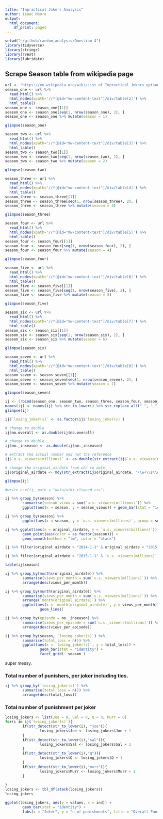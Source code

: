 ```yaml
---
title: "Impractical Jokers Analysis"
author: Isaac Moore
output:
  html_document:
    df_print: paged
---
```


```r
setwd("~/github/random_analysis/Question 4")
library(tidyverse)
library(stringr)
library(rvest)
library(lubridate)
```
## Scrape Season table from wikipedia page
```r
url <- "https://en.wikipedia.org/wiki/List_of_Impractical_Jokers_episodes"
season_one <- url %>%
  read_html() %>%
  html_nodes(xpath='//*[@id="mw-content-text"]/div/table[2]') %>%
  html_table()
season_one <- season_one[[1]]
season_one <- season_one[seq(1, nrow(season_one), 2), ]
season_one <- season_one %>% mutate(season = 1)

glimpse(season_one)

```

```r
season_two <- url %>%
  read_html() %>%
  html_nodes(xpath='//*[@id="mw-content-text"]/div/table[3]') %>%
  html_table()
season_two <- season_two[[1]]
season_two <- season_two[seq(1, nrow(season_two), 2), ]
season_two <- season_two %>% mutate(season = 2)

glimpse(season_two)

```

```r
season_three <- url %>%
  read_html() %>%
  html_nodes(xpath='//*[@id="mw-content-text"]/div/table[4]') %>%
  html_table()
season_three <- season_three[[1]]
season_three <- season_three[seq(1, nrow(season_three), 2), ]
season_three <- season_three %>% mutate(season = 3)

glimpse(season_three)

```

```r
season_four <- url %>%
  read_html() %>%
  html_nodes(xpath='//*[@id="mw-content-text"]/div/table[5]') %>%
  html_table()
season_four <- season_four[[1]]
season_four <- season_four[seq(1, nrow(season_four), 2), ]
season_four <- season_four %>% mutate(season = 4)

glimpse(season_four)
```

```r
season_five <- url %>%
  read_html() %>%
  html_nodes(xpath='//*[@id="mw-content-text"]/div/table[6]') %>%
  html_table()
season_five <- season_five[[1]]
season_five <- season_five[seq(1, nrow(season_five), 2), ]
season_five <- season_five %>% mutate(season = 5)

glimpse(season_five)
```

```r
season_six <- url %>%
  read_html() %>%
  html_nodes(xpath='//*[@id="mw-content-text"]/div/table[7]') %>%
  html_table()
season_six <- season_six[[1]]
season_six <- season_six[seq(1, nrow(season_six), 2), ]
season_six <- season_six %>% mutate(season = 6)

glimpse(season_six)
```

```r
season_seven <- url %>%
  read_html() %>%
  html_nodes(xpath='//*[@id="mw-content-text"]/div/table[8]') %>%
  html_table()
season_seven <- season_seven[[1]]
season_seven <- season_seven[seq(1, nrow(season_seven), 2), ]
season_seven <- season_seven %>% mutate(season = 7)

glimpse(season_seven)
```

```r
ij <- (rbind(season_one, season_two, season_three, season_four, season_five, season_six, season_seven))
names(ij) <- names(ij) %>% str_to_lower() %>% str_replace_all(" ", "_") %>% str_replace_all("\n", "")
glimpse(ij)
```

```r
ij$`losing_joker(s)` <- as.factor(ij$`losing_joker(s)`)

# change to double
ij$no.overall <- as.double(ij$no.overall)

# change to double
ij$no._inseason <- as.double(ij$no._inseason)

# extract the actual number and not the reference 
ij$`u.s._viewers(millions)` <- as.double(str_extract(ij$`u.s._viewers(millions)`, "\\d\\.\\d+"))

# change the original_airdate from chr to date
ij$original_airdate <- mdy(str_extract(ij$original_airdate, "\\w+\\s\\d+\\,\\s\\d+"))
```


```r
glimpse(ij)
```

```r
#write_csv(ij, path = "data/wiki_cleaned.csv")
```


```r
ij %>% group_by(season) %>%  
        summarise(season_views = sum(`u.s._viewers(millions)`)) %>% 
        ggplot(aes(x = season, y = season_views)) + geom_bar(stat = "identity")
```


```r
ij %>% group_by(season) %>% 
        ggplot(aes(x = season, y = `u.s._viewers(millions)`, group = season)) + geom_boxplot()
```


```r
ij %>% ggplot(aes(x = original_airdate, y = `u.s._viewers(millions)`)) + 
        geom_point(aes(color = as.factor(season))) + 
        geom_smooth(method = "lm", color = "black")
```

```r
ij %>% filter(original_airdate > "2014-1-1" & original_airdate < "2015-1-1" & `u.s._viewers(millions)` > 1.5)
```

```r
ij %>% filter(original_airdate > "2015-1-1" & `u.s._viewers(millions)` > 1.5)
```



```r
table(ij$season)
```


```r
ij %>% group_by(months(original_airdate)) %>% 
        summarise(views_per_month = sum(`u.s._viewers(millions)`)) %>% 
        arrange(desc(views_per_month))
```

```r
ij %>% group_by(month(original_airdate)) %>% 
        summarise(views_per_month = sum(`u.s._viewers(millions)`)) %>% 
        arrange(`month(original_airdate)`) %>% 
        ggplot(aes(x = `month(original_airdate)`, y = views_per_month)) +
                geom_line()
```

```r
ij %>% group_by(episode = no._inseason) %>% 
        summarise(views_per_episode = sum(`u.s._viewers(millions)`)) %>% 
        arrange(desc(views_per_episode))
```

```r
ij %>% group_by(season, `losing_joker(s)`) %>% 
        summarise(total_loss = n()) %>% 
        ggplot(aes(x = `losing_joker(s)`, y = total_loss)) + 
                geom_bar(stat = "identity") +
                facet_grid(~ season )
```
super messy.

### Total number of punishers, per joker including ties.
```r
ij %>% group_by(`losing_joker(s)`) %>% 
        summarise(total_loss = n()) %>% 
        arrange(desc(total_loss))
```

### Total number of punishment per joker 
```r
losing_jokers <- list(Joe = 0, Sal = 0, Q = 0, Murr = 0)
for(i in ij$`losing_joker(s)`){
        if(str_detect(str_to_lower(i), "joe")){
                losing_jokers$Joe <- losing_jokers$Joe + 1
        } 
        if(str_detect(str_to_lower(i),"sal")){
                losing_jokers$Sal <- losing_jokers$Sal + 1
        }
        if(str_detect(str_to_lower(i),"q")){
                losing_jokers$Q <- losing_jokers$Q + 1
        }
        if(str_detect(str_to_lower(i),"murr")){
                losing_jokers$Murr <- losing_jokers$Murr + 1
        }
        
}
losing_jokers <- tbl_df(stack(losing_jokers))
losing_jokers
```

```r
ggplot(losing_jokers, aes(y = values, x = ind)) + 
        geom_bar(stat = "identity") + 
        labs(x = "Joker", y = "n of punishments", title = "Overall Punishments")
```


```r

```



